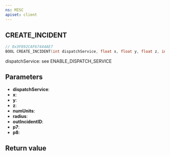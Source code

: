 ```yaml
---
ns: MISC
apiset: client
---
```

## CREATE_INCIDENT

```c
// 0x3F892CAF67444AE7
BOOL CREATE_INCIDENT(int dispatchService, float x, float y, float z, int numUnits, float radius, int* outIncidentID, Any p7, Any p8);
```

dispatchService: see ENABLE_DISPATCH_SERVICE

## Parameters
* **dispatchService**:
* **x**:
* **y**:
* **z**:
* **numUnits**:
* **radius**:
* **outIncidentID**:
* **p7**:
* **p8**:

## Return value